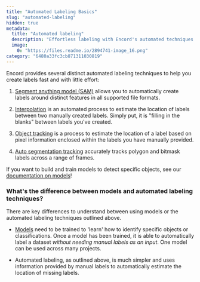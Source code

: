 ```yaml
---
title: "Automated Labeling Basics"
slug: "automated-labeling"
hidden: true
metadata: 
  title: "Automated labeling"
  description: "Effortless labeling with Encord's automated techniques: SAM, Interpolation, and Object Detection. Boost annotation speed and accuracy."
  image: 
    0: "https://files.readme.io/2894741-image_16.png"
category: "6480a33fc3cb871311030819"
---
```

Encord provides several distinct automated labeling techniques to help you create labels fast and with little effort:

1. [Segment anything model (SAM)](/platform-documentation/Annotate/automated-labeling/annotate-sam) allows you to automatically create labels around distinct features in all supported file formats.

2. [Interpolation](/platform-documentation/Annotate/automated-labeling/annotate-interpolation) is an automated process to estimate the location of labels between two manually created labels. Simply put, it is "filling in the blanks" between labels you've created. 

3. [Object tracking](/platform-documentation/Annotate/automated-labeling/annotate-tracking) is a process to estimate the location of a label based on pixel information enclosed within the labels you have manually provided.

4. [Auto segmentation tracking](/platform-documentation/Annotate/automated-labeling/annotate-sam2-video-tracking) accurately tracks polygon and bitmask labels across a range of frames.

<Note>If you want to build and train models to detect specific objects, see our [documentation on models](/platform-documentation/Annotate/models)!</Note>

### What's the difference between models and automated labeling techniques?

There are key differences to understand between using models or the automated labeling techniques outlined above. 

- [Models](/platform-documentation/Annotate/models) need to be trained to 'learn' how to identify specific objects or classifications. Once a model has been trained, it is able to automatically label a dataset _without needing manual labels as an input_. One model can be used across many projects. 

- Automated labeling, as outlined above, is much simpler and uses information provided by manual labels to automatically estimate the location of missing labels.